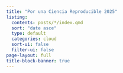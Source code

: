 ```yaml
---
title: "Por una Ciencia Reproducible 2025"
listing:
  contents: posts/*/index.qmd
  sort: "date asce"
  type: default
  categories: cloud
  sort-ui: false
  filter-ui: false
page-layout: full
title-block-banner: true
---
```



